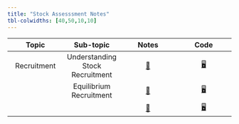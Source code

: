 ```yaml
---
title: "Stock Assesssment Notes"
tbl-colwidths: [40,50,10,10]
---
```


| Topic | Sub-topic | Notes |  Code  |
|:-:|:-:|:-:|:-:|
| Recruitment | Understanding Stock Recruitment | [📖](/stock_assess/recruitment_basics.html) | [🖥️]() | 
| | Equilibrium Recruitment| [📖](/stock_assess/equil_recruit.html) | [🖥️]() |
| | | [📖]() | [🖥️]() |

